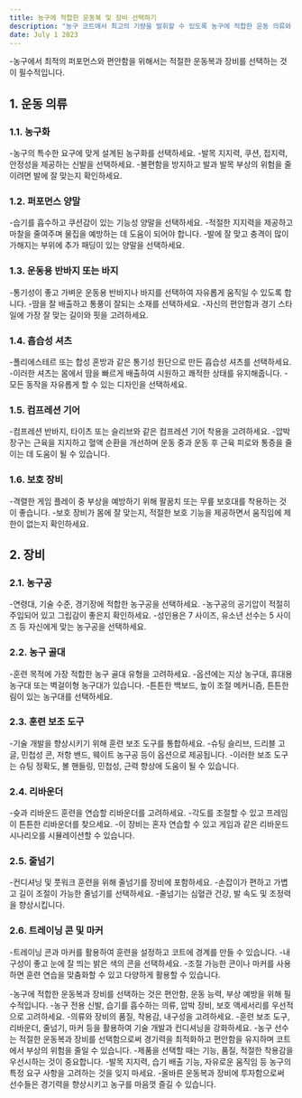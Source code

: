 ```yaml
---
title: 농구에 적합한 운동복 및 장비 선택하기
description: "농구 코트에서 최고의 기량을 발휘할 수 있도록 농구에 적합한 운동 의류와 장비를 선택하는 데 유용한 팁을 제공합니다."
date: July 1 2023
---
```



-농구에서 최적의 퍼포먼스와 편안함을 위해서는 적절한 운동복과 장비를 선택하는 것이 필수적입니다. 


## 1. 운동 의류
### 1.1. 농구화
-농구의 특수한 요구에 맞게 설계된 농구화를 선택하세요. 
-발목 지지력, 쿠션, 접지력, 안정성을 제공하는 신발을 선택하세요. 
-불편함을 방지하고 발과 발목 부상의 위험을 줄이려면 발에 잘 맞는지 확인하세요.

### 1.2. 퍼포먼스 양말
-습기를 흡수하고 쿠션감이 있는 기능성 양말을 선택하세요. 
-적절한 지지력을 제공하고 마찰을 줄여주며 물집을 예방하는 데 도움이 되어야 합니다. 
-발에 잘 맞고 충격이 많이 가해지는 부위에 추가 패딩이 있는 양말을 선택하세요.

### 1.3. 운동용 반바지 또는 바지
-통기성이 좋고 가벼운 운동용 반바지나 바지를 선택하여 자유롭게 움직일 수 있도록 합니다. 
-땀을 잘 배출하고 통풍이 잘되는 소재를 선택하세요. 
-자신의 편안함과 경기 스타일에 가장 잘 맞는 길이와 핏을 고려하세요.

### 1.4. 흡습성 셔츠
-폴리에스테르 또는 합성 혼방과 같은 통기성 원단으로 만든 흡습성 셔츠를 선택하세요. 
-이러한 셔츠는 몸에서 땀을 빠르게 배출하여 시원하고 쾌적한 상태를 유지해줍니다. 
-모든 동작을 자유롭게 할 수 있는 디자인을 선택하세요.

### 1.5. 컴프레션 기어
-컴프레션 반바지, 타이츠 또는 슬리브와 같은 컴프레션 기어 착용을 고려하세요. 
-압박 장구는 근육을 지지하고 혈액 순환을 개선하며 운동 중과 운동 후 근육 피로와 통증을 줄이는 데 도움이 될 수 있습니다.

### 1.6. 보호 장비
-격렬한 게임 플레이 중 부상을 예방하기 위해 팔꿈치 또는 무릎 보호대를 착용하는 것이 좋습니다. 
-보호 장비가 몸에 잘 맞는지, 적절한 보호 기능을 제공하면서 움직임에 제한이 없는지 확인하세요.

## 2. 장비
### 2.1. 농구공
-연령대, 기술 수준, 경기장에 적합한 농구공을 선택하세요. 
-농구공의 공기압이 적절히 주입되어 있고 그립감이 좋은지 확인하세요. 
-성인용은 7 사이즈, 유소년 선수는 5 사이즈 등 자신에게 맞는 농구공을 선택하세요.

### 2.2. 농구 골대
-훈련 목적에 가장 적합한 농구 골대 유형을 고려하세요. 
-옵션에는 지상 농구대, 휴대용 농구대 또는 벽걸이형 농구대가 있습니다. 
-튼튼한 백보드, 높이 조절 메커니즘, 튼튼한 림이 있는 농구대를 선택하세요.

### 2.3. 훈련 보조 도구
-기술 개발을 향상시키기 위해 훈련 보조 도구를 통합하세요. 
-슈팅 슬리브, 드리블 고글, 민첩성 콘, 저항 밴드, 웨이트 농구공 등이 옵션으로 제공됩니다. 
-이러한 보조 도구는 슈팅 정확도, 볼 핸들링, 민첩성, 근력 향상에 도움이 될 수 있습니다.

### 2.4. 리바운더
-슛과 리바운드 훈련을 연습할 리바운더를 고려하세요. 
-각도를 조절할 수 있고 프레임이 튼튼한 리바운더를 찾으세요. 
-이 장비는 혼자 연습할 수 있고 게임과 같은 리바운드 시나리오를 시뮬레이션할 수 있습니다.

### 2.5. 줄넘기
-컨디셔닝 및 풋워크 훈련을 위해 줄넘기를 장비에 포함하세요. 
-손잡이가 편하고 가볍고 길이 조절이 가능한 줄넘기를 선택하세요. 
-줄넘기는 심혈관 건강, 발 속도 및 조정력을 향상시킵니다.

### 2.6. 트레이닝 콘 및 마커
-트레이닝 콘과 마커를 활용하여 훈련을 설정하고 코트에 경계를 만들 수 있습니다. 
-내구성이 좋고 눈에 잘 띄는 밝은 색의 콘을 선택하세요. 
-조절 가능한 콘이나 마커를 사용하면 훈련 연습을 맞춤화할 수 있고 다양하게 활용할 수 있습니다.

-농구에 적합한 운동복과 장비를 선택하는 것은 편안함, 운동 능력, 부상 예방을 위해 필수적입니다. 
-농구 전용 신발, 습기를 흡수하는 의류, 압박 장비, 보호 액세서리를 우선적으로 고려하세요. 
-의류와 장비의 품질, 착용감, 내구성을 고려하세요. 
-훈련 보조 도구, 리바운더, 줄넘기, 마커 등을 활용하여 기술 개발과 컨디셔닝을 강화하세요. 
-농구 선수는 적절한 운동복과 장비를 선택함으로써 경기력을 최적화하고 편안함을 유지하며 코트에서 부상의 위험을 줄일 수 있습니다. 
-제품을 선택할 때는 기능, 품질, 적절한 착용감을 우선시하는 것이 중요합니다. 
-발목 지지력, 습기 배출 기능, 자유로운 움직임 등 농구의 특정 요구 사항을 고려하는 것을 잊지 마세요. 
-올바른 운동복과 장비에 투자함으로써 선수들은 경기력을 향상시키고 농구를 마음껏 즐길 수 있습니다.